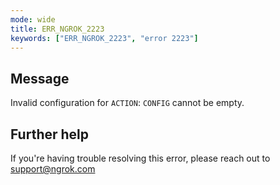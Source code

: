 ```yaml
---
mode: wide
title: ERR_NGROK_2223
keywords: ["ERR_NGROK_2223", "error 2223"]
---
```


## Message

Invalid configuration for `ACTION`: `CONFIG` cannot be empty.

## Further help

If you're having trouble resolving this error, please reach out to [support@ngrok.com](mailto:support@ngrok.com?subject=Help%20with%20ERR_NGROK_2223)

